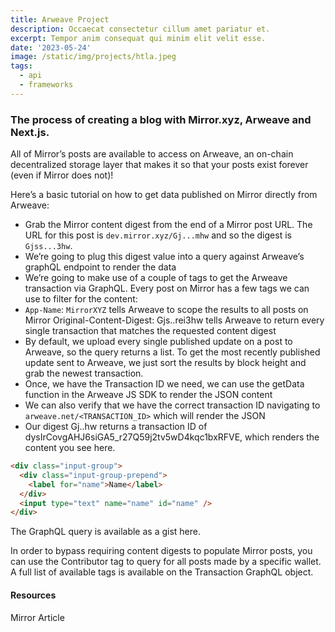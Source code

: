 ```yaml
---
title: Arweave Project
description: Occaecat consectetur cillum amet pariatur et.
excerpt: Tempor anim consequat qui minim elit velit esse.
date: '2023-05-24'
image: /static/img/projects/htla.jpeg
tags:
  - api
  - frameworks
---
```


### The process of creating a blog with Mirror.xyz, Arweave and Next.js.

<Space />

<Space />

All of Mirror’s posts are available to access on Arweave, an on-chain decentralized storage layer
that makes it so that your posts exist forever (even if Mirror does not)!

Here’s a basic tutorial on how to get data published on Mirror directly from Arweave:

<Space />

- Grab the Mirror content digest from the end of a Mirror post URL. The URL for this post is
  `dev.mirror.xyz/Gj...mhw` and so the digest is `Gjss...3hw`.
- We’re going to plug this digest value into a query against Arweave’s graphQL endpoint to render
  the data
- We’re going to make use of a couple of tags to get the Arweave transaction via GraphQL. Every post
  on Mirror has a few tags we can use to filter for the content:
- `App-Name`: `MirrorXYZ` tells Arweave to scope the results to all posts on Mirror
  Original-Content-Digest: Gjs..rei3hw tells Arweave to return every single transaction that matches
  the requested content digest
- By default, we upload every single published update on a post to Arweave, so the query returns a
  list. To get the most recently published update sent to Arweave, we just sort the results by block
  height and grab the newest transaction.
- Once, we have the Transaction ID we need, we can use the getData function in the Arweave JS SDK to
  render the JSON content
- We can also verify that we have the correct transaction ID navigating to
  `arweave.net/<TRANSACTION_ID>` which will render the JSON
- Our digest Gj..hw returns a transaction ID of dysIrCovgAHJ6siGA5_r27Q59j2tv5wD4kqc1bxRFVE, which
  renders the content you see here.

<Space />

```html
<div class="input-group">
  <div class="input-group-prepend">
    <label for="name">Name</label>
  </div>
  <input type="text" name="name" id="name" />
</div>
```

<Space />

The GraphQL query is available as a gist here.

In order to bypass requiring content digests to populate Mirror posts, you can use the Contributor
tag to query for all posts made by a specific wallet. A full list of available tags is available on
the Transaction GraphQL object.

<Space />

#### Resources

<Link href='https://dev.mirror.xyz/GjssNdA6XK7VYynkvwDem3KYwPACSU9nDWpR5rei3hw' target='_blank'>
  Mirror Article
</Link>
